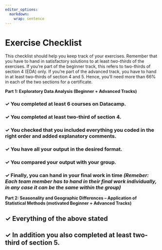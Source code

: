 ```yaml
---
editor_options: 
  markdown: 
    wrap: sentence
---
```


\newpage

# Exercise Checklist

This checklist should help you keep track of your exercises. Remember that you have to hand in satisfactory solutions to at least *two-thirds* of the exercises. If you're part of the beginner track, this refers to two-thirds of section 4 (EDA) only. If you're part of the advanced track, you have to hand in at least two-thirds of  section 4 and 5. Hence, you'll need more than 66% in each of the two sections for a certificate.

**Part 1: Exploratory Data Analysis (Beginner + Advanced Tracks)**

### &check;  You completed at least 6 courses on Datacamp. {.unlisted .unnumbered}
### &check;  You completed at least two-third of section 4. {.unlisted .unnumbered}
### &check;  You checked that you included everything you coded in the right order and added explanatory comments.{.unlisted .unnumbered}
### &check;  You have all your output in the desired format.{.unlisted .unnumbered}
### &check;  You compared your output with your group. {.unlisted .unnumbered}
### &check;  Finally, you can hand in your final work in time *(Remeber: Each team member has to hand in their final work individually, in any case it can be the same  within the group)* {.unlisted .unnumbered}

**Part 2: Seasonality and Geographic Differences – Application of Statistical Methods (motivated Beginner + Advanced Tracks)**

## &check;  Everything of the above stated {.unlisted .unnumbered}
## &check;  **In addition** you also completed at least two-third of section 5. {.unlisted .unnumbered}
